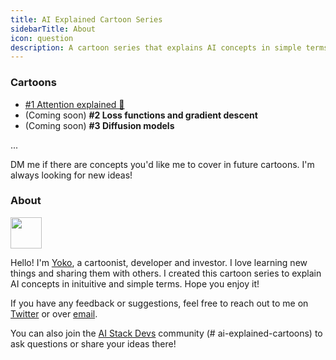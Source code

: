 ```yaml
---
title: AI Explained Cartoon Series
sidebarTitle: About
icon: question
description: A cartoon series that explains AI concepts in simple terms.
---
```


### Cartoons

- [#1 Attention explained 🔗](/1-attention-explained)
- (Coming soon) **#2 Loss functions and gradient descent**
- (Coming soon) **#3 Diffusion models**

...

DM me if there are concepts you'd like me to cover in future cartoons. I'm always looking for new ideas!

### About

<img height="50" src="https://fly.storage.tigris.dev/ai-cartoons/yoko.png" />

Hello! I'm [Yoko](https://x.com/stuffyokodraws), a cartoonist, developer and investor. I love learning new things and sharing them with others. I created this cartoon series to explain AI concepts in inituitive and simple terms. Hope you enjoy it!

If you have any feedback or suggestions, feel free to reach out to me on [Twitter](https://x.com/stuffyokodraws) or over [email](mailto:ykhli1013@gmail.com).

You can also join the [AI Stack Devs](https://discord.com/invite/ymEUwGeMre) community (# ai-explained-cartoons) to ask questions or share your ideas there!
